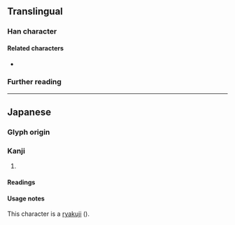{{also|第|矛|才}}
{{character info/new}}
==Translingual==

===Han character===
{{Han char|rn=6|rad=亅|as=03|sn=4|four=34202|canj=INNH,IDNH|ids=⿻⿹⿻乛亅丿丶}}

====Related characters====
* {{l|mul|第}} {{q|Orthodox form of {{lang|mul|㐧}}}}

===Further reading===
{{Han ref|kx=0085.191|uh=3427}}

----

==Japanese==

===Glyph origin===
{{ja-etym-kokuji}}

===Kanji===
{{ja-kanji|grade=uc|rs=亅03}}

# {{alt form|ja|第}}

====Readings====
{{ja-readings
|goon=だい
|kanon=てい
|kun=つい-で, やしき-, ただ
}}

====Usage notes====
This character is a [[w:ryakuji|ryakuji]] ({{m|ja|略字}}).